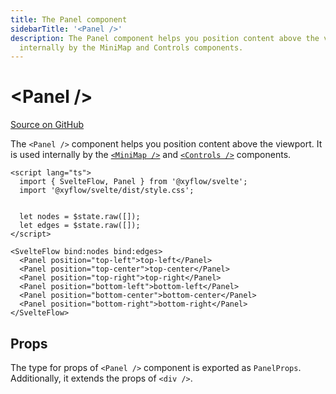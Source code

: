 ```yaml
---
title: The Panel component
sidebarTitle: '<Panel />'
description: The Panel component helps you position content above the viewport. It is used
  internally by the MiniMap and Controls components.
---
```


# \<Panel />

[Source on GitHub](hthttps://github.com/xyflow/xyflow/blob/main/packages/svelte/src/lib/container/Panel/Panel.svelte)

The `<Panel />` component helps you position content above the viewport. It is
used internally by the [`<MiniMap />`](/api-reference/components/mini-map) and [`<Controls />`](/api-reference/components/controls)
components.

```svelte
<script lang="ts">
  import { SvelteFlow, Panel } from '@xyflow/svelte';
  import '@xyflow/svelte/dist/style.css';


  let nodes = $state.raw([]);
  let edges = $state.raw([]);
</script>

<SvelteFlow bind:nodes bind:edges>
  <Panel position="top-left">top-left</Panel>
  <Panel position="top-center">top-center</Panel>
  <Panel position="top-right">top-right</Panel>
  <Panel position="bottom-left">bottom-left</Panel>
  <Panel position="bottom-center">bottom-center</Panel>
  <Panel position="bottom-right">bottom-right</Panel>
</SvelteFlow>
```

## Props

The type for props of `<Panel />` component is exported as `PanelProps`. Additionally, it extends the props of `<div />`.

<APIDocs componentName="Panel" groupKeys="HTMLAttributes<HTMLDivElement>" />
